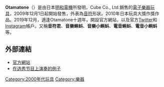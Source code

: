 {{Infobox brand
| name           = Otamatone
| logo           = 
| logo_caption   = Otamatone logo
| image          = MaywaDenki OtamaTone.jpg
| caption        = 放在商店架上的數個Otamatone
| producttype    = Electronic musical synthesizer
| currentowner   = Maywa Denki
| country        = [[Japan|Japan]]
| introduced     = {{Start date|2009}}
| discontinued   = 
| related        = 
| markets        = 
| previousowners = 
| trademarkregistrations = 
| ambassadors    = 
| tagline        = 
| website        = https://otamatone.jp
}}

'''Otamatone'''（{{lang|ja|オタマトーン}}）是由日本[[明和電機|明和電機]]所發明，Cube Co., Ltd.銷售的[[電子樂器|電子樂器]][[玩具|玩具]]，2009年12月1日起開始發售，外表為[[音符|音符]]形狀。2010年日本玩具大獎作獎作品。2019年12月，適逢Otamatone十週年，開設官方網站，以及官方[[Twitter|Twitter]]和[[Instagram|Instagram]]帳戶。又稱'''音符君'''、'''音樂蝌蚪'''、'''音樂小蝌蚪'''、'''電音蝌蚪'''、'''電音小蝌蚪'''等。

== 外部連結 ==
* [https://otamatone.jp 官方網站]{{ja icon}}
* [https://youtube.com/watch?v=CIkZEU2XwnM 在选秀节目上演奏的例子]

[[Category:2000年代玩具|Category:2000年代玩具]]
[[Category:樂器|Category:樂器]]
{{Musical-instruments-stub}}